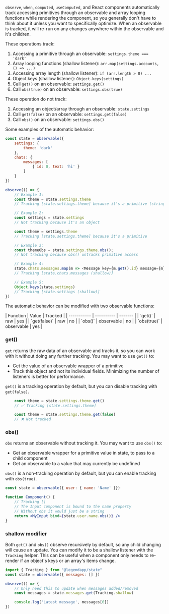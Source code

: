 `observe`, `when`, `computed`, `useComputed`, and React components automatically track accessing primitives through an observable and array looping functions while rendering the component, so you generally don't have to think about it unless you want to specifically optimize. When an observable is tracked, it will re-run on any changes anywhere within the observable and it's children.

These operations track:
1. Accessing a primitive through an observable: `settings.theme === 'dark'`
2. Array looping functions (shallow listener): `arr.map(settings.accounts, () => ...)`
3. Accessing array length (shallow listener): `if (arr.length > 0) ...`
4. Object.keys (shallow listener): `Object.keys(settings)`
5. Call `get()` on an observable: `settings.get()`
6. Call `obs(true)` on an observable: `settings.obs(true)`

These operation do not track:
1. Accessing an object/array through an observable: `state.settings`
2. Call `get(false)` on an observable: `settings.get(false)`
3. Call `obs()` on an observable: `settings.obs()`

Some examples of the automatic behavior:

```js
const state = observable({
    settings: {
        theme: 'dark'
    },
    chats: {
        messages: [
            { id: 0, text: 'hi' }
        ]
    }
})

observe(() => {
    // Example 1:
    const theme = state.settings.theme
    // Tracking [state.settings.theme] because it's a primitive (string)

    // Example 2:
    const settings = state.settings
    // Not tracking because it's an object

    const theme = settings.theme
    // Tracking [state.settings.theme] because it's a primitive

    // Example 3:
    const themeObs = state.settings.theme.obs();
    // Not tracking because obs() untracks primitive access

    // Example 4:
    state.chats.messages.map(m => <Message key={m.get().id} message={m} />)
    // Tracking [state.chats.messages (shallow)]

    // Example 5:
    Object.keys(state.settings)
    // Tracking [state.settings (shallow)]
})
```

The automatic behavior can be modified with two observable functions:

<div style={{ maxWidth: 300 }}>
| Function     | Value      | Tracked |
| -----------  | ---------- | ------- |
| `get()`      | raw        | yes     |
| `get(false)` | raw        | no      |
| `obs()`      | observable | no      |
| `obs(true)`  | observable | yes     |
</div>

### get()

`get` returns the raw data of an observable and tracks it, so you can work with it without doing any further tracking. You may want to use `get()` to:

- Get the value of an observable wrapper of a primitive
- Track this object and not its individual fields. Minimizing the number of listeners is better for performance.

`get()` is a tracking operation by default, but you can disable tracking with `get(false)`.


```js
    const theme = state.settings.theme.get()
    // ✅ Tracking [state.settings.theme]

    const theme = state.settings.theme.get(false)
    // ❌ Not tracked
```

### obs()

`obs` returns an observable without tracking it. You may want to use `obs()` to:

- Get an observable wrapper for a primitive value in state, to pass to a child component
- Get an observable to a value that may currently be undefined

`obs()` is a non-tracking operation by default, but you can enable tracking with `obs(true)`.

```jsx
const state = observable({ user: { name: 'Name' }})

function Component() {
    // Tracking []
    // The Input component is bound to the name property
    // Without obs it would just be a string
    return <MyInput bind={state.user.name.obs()} />
}
```

### shallow modifier

Both `get()` and `obs()` observe recursively by default, so any child changing will cause an update. You can modify it to be a shallow listener with the `Tracking` helper. This can be useful when a component only needs to re-render if an object's keys or an array's items change.

```jsx
import { Tracking } from "@legendapp/state"
const state = observable({ messages: [] })

observe(() => {
    // Only need this to update when messages added/removed
    const messages = state.messages.get(Tracking.shallow)

    console.log('Latest message', messages[0])
})
```
